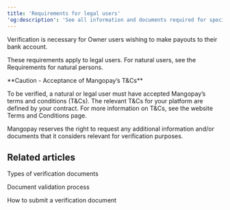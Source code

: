 ```yaml
---
title: 'Requirements for legal users'  
'og:description': 'See all information and documents required for specific legal structures in each jurisdiction.'  
---
```

  
  

Verification is necessary for Owner users wishing to make payouts to their bank account.  

These requirements apply to legal users. For natural users, see the Requirements for natural persons.  

<Warning>  
**Caution - Acceptance of Mangopay’s T&Cs** 
  
To be verified, a natural or legal user must have accepted Mangopay’s terms and conditions (T&Cs). The relevant T&Cs for your platform are defined by your contract. For more information on T&Cs, see the website Terms and Conditions page.  
</Warning>  

Mangopay reserves the right to request any additional information and/or documents that it considers relevant for verification purposes.  

## Related articles  

<Card title="Article">Types of verification documents</Card>  

<Card title="Article">Document validation process</Card>  

<Card title="Tutorial">How to submit a verification document</Card>